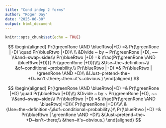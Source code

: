 ```yaml
---
title: "Cond indep 2 forms"
author: "Roger Day"
date: "2025-06-30"
output: html_document
---
```


```r
knitr::opts_chunk$set(echo = TRUE)
```

$$
\newcommand{\alldata}{\space 
  \color{red}{\mathrm{{all{\space}data}} \space }}
\newcommand{\OR}{\space \mathrm{or}\space}
\newcommand{\GIVEN}{\space \color{blue}{\large\mathrm{if \space }}}
\newcommand\boolean[1]{\space \color{red}{\large\mathrm{#1}\space}}
\newcommand{\AND}{\space \mathrm{and}\space}
\newcommand{\RR}{\color{red}{R1 \AND R2}}
\newcommand{\yellowD}{\color{blue}{D}}
\newcommand{\greenRone}{\color{green}{R{1}}}
\newcommand{\blueRtwo}{\color{blue}{R{2}}}
\newcommand{\redR}{\color{red}{R}}
$$



$$
\begin{aligned}
Pr(\greenRone \AND \blueRtwo|+D) =&  
        Pr(\greenRone |+D) \quad Pr(\blueRtwo |+D)\\
        \\
&Divide ~ by ~ Pr(\greenRone |+D), ~~ \\&and~swap~sides\\
Pr(\blueRtwo |+D) =& 
         \frac{Pr(\greenRone \AND \blueRtwo|+D)}{ Pr(\greenRone |+D)}\\\\
         &Use~the~definition~\\
         &of~conditional~probability.\\
Pr(\blueRtwo |+D) =& Pr(\blueRtwo | \greenRone \AND +D)\\
&(Just~pretend~the~ +D~isn't~there;~then~it's~obvious.)
\end{aligned}
$$


$$
\begin{aligned}
Pr(\greenRone \AND \blueRtwo|+D) =&  
        Pr(\greenRone |+D) \quad Pr(\blueRtwo |+D)\\\\
&Divide ~ by ~ Pr(\greenRone |+D), ~~ \\&and~swap~sides\\
Pr(\blueRtwo |+D) =& 
         \frac{Pr(\greenRone \AND \blueRtwo|+D)}{ Pr(\greenRone |+D)}\\\\
&{Use~the~definition~\\&of~conditional~probability.}\\
Pr(\blueRtwo |+D) =& Pr(\blueRtwo | \greenRone \AND +D)\\
&(Just~pretend~the~ +D~isn't~there;\\
&then~it's~obvious.)
\end{aligned}
$$

